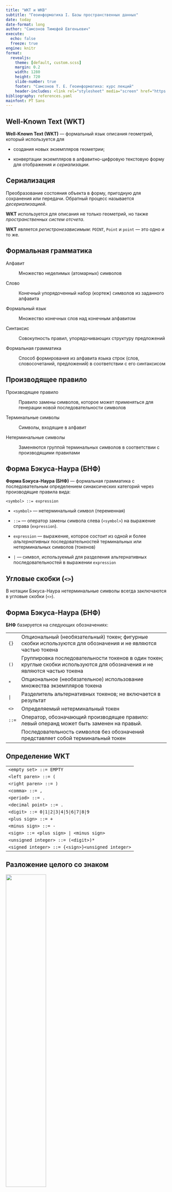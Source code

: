 ```yaml
---
title: "WKT и WKB"
subtitle: "Геоинформатика I. Базы пространственных данных"
date: today
date-format: long
author: "Самсонов Тимофей Евгеньевич"
execute:
  echo: false
  freeze: true
engine: knitr
format:
  revealjs: 
    theme: [default, custom.scss]
    margin: 0.2
    width: 1280
    height: 720
    slide-number: true
    footer: "Самсонов Т. Е. Геоинформатика: курс лекций"
    header-includes: <link rel="stylesheet" media="screen" href="https://fontlibrary.org//face/pt-sans" type="text/css"/>
bibliography: references.yaml
mainfont: PT Sans
---
```


## Well-Known Text (WKT)

**Well-Known Text (WKT)** --- формальный язык описания геометрий, который используется для

-   создания новых экземпляров геометрии;

-   конвертации экземпляров в алфавитно-цифровую текстовую форму для отображения и *сериализации*.

::: callout-note
## Сериализация

Преобразование состояния объекта в форму, пригодную для сохранения или передачи. Обратный процесс называется *десериализацией*.
:::

**WKT** используется для описания не только геометрий, но также *пространственных систем отсчета*.

**WKT** является *регистронезависимым*: `POINT`, `Point` и `point` --- это одно и то же.

## Формальная грамматика

Алфавит

:   Множество неделимых (атомарных) символов

Слово

:   Конечный упорядоченный набор (кортеж) символов из заданного алфавита

Формальный язык

:   Множество конечных слов над конечным алфавитом

Синтаксис

:   Совокупность правил, упорядочивающих структуру предложений

Формальная грамматика

:   Способ формирования из алфавита языка строк (слов, словосочетаний, предложений) в соответствии с его синтаксисом

## Производящее правило

Производящее правило

:   Правило замены символов, которое может применяться для генерации новой последовательности символов

Терминальные символы

:   Символы, входящие в алфавит

Нетерминальные символы

:   Заменяются группой терминальных символов в соответствии с производящими правилами

## Форма Бэкуса-Наура (БНФ)

**Форма Бэкуса-Наура (БНФ)** --- формальная грамматика с последовательным определением синаксических категорий через производящие правила вида:

`<symbol> ::= expression`

-   `<symbol>` --- нетерминальный символ (переменная)

-   `::=` --- оператор замены символа слева (`<symbol>`) на выражение справа (`expression`).

-   `expression` --- выражение, которое состоит из одной и более *альтернативных* последовательностей терминальных или нетерминальных символов (токенов)

-   `|` --- символ, используемый для разделения альтернативных последовательностей в выражении `expression`

::: callout-note
## Угловые скобки (`<>`)

В нотации Бэкуса-Наура нетерминальные символы всегда заключаются в угловые скобки (`<>`).
:::

## Форма Бэкуса-Наура (БНФ)

**БНФ** базируется на следующих обозначениях:

+---------+------------------------------------------------------------------------------------------------------------------------------+
| `{}`    | Опциональный (необязательный) токен; фигурные скобки используются для обозначения и не являются частью токена                |
+---------+------------------------------------------------------------------------------------------------------------------------------+
| `()`    | Группировка последовательности токенов в один токен; круглые скобки используются для обозначения и не являются частью токена |
+---------+------------------------------------------------------------------------------------------------------------------------------+
| `*`     | Опциональное (необязательное) использование множества экземпляров токена                                                     |
+---------+------------------------------------------------------------------------------------------------------------------------------+
| `|`     | Разделитель альтернативных токенов; не включается в результат                                                                |
+---------+------------------------------------------------------------------------------------------------------------------------------+
| `<>`    | Определяемый нетерминальный токен                                                                                            |
+---------+------------------------------------------------------------------------------------------------------------------------------+
| `::=`   | Оператор, обозначающий производящее правило: левый операнд может быть заменен на правый.                                     |
+---------+------------------------------------------------------------------------------------------------------------------------------+
|         | Последовательность символов без обозначений представляет собой терминальный токен                                            |
+---------+------------------------------------------------------------------------------------------------------------------------------+

## Определение WKT

|                                                   |
|---------------------------------------------------|
| `<empty set> ::= EMPTY`                           |
| `<left paren> ::= (`                              |
| `<right paren> ::= )`                             |
| `<comma> ::= ,`                                   |
| `<period> ::= .`                                  |
| `<decimal point> ::= .`                           |
| `<digit> ::= 0|1|2|3|4|5|6|7|8|9`                 |
| `<plus sign> ::= +`                               |
| `<minus sign> ::= -`                              |
| `<sign> ::= <plus sign> | <minus sign>`           |
| `<unsigned integer> ::= (<digit>)*`               |
| `<signed integer> ::= {<sign>}<unsigned integer>` |

## Разложение целого со знаком

![](images/signed_integer.svg){width="50%"}

## Определение WKT

+---------------------------------------------------------------------------------------------------------------------------+
| `<exact numeric literal> ::= <unsigned integer> {<decimal po int>{<unsigned integer>}}|<decimal point><unsigned integer>` |
+---------------------------------------------------------------------------------------------------------------------------+
| `<mantissa> ::= <exact numeric literal>`                                                                                  |
+---------------------------------------------------------------------------------------------------------------------------+
| `<exponent> ::= <signed integer>`                                                                                         |
+---------------------------------------------------------------------------------------------------------------------------+
| `<approximate numeric literal> ::= <mantissa>E<exponent>`                                                                 |
+---------------------------------------------------------------------------------------------------------------------------+
| `<unsigned numeric literal> ::= <exact numeric literal> | <approximate numeric literal>`                                  |
+---------------------------------------------------------------------------------------------------------------------------+
| `<signed numeric literal> ::= {<sign>}<unsigned numeric literal>`                                                         |
+---------------------------------------------------------------------------------------------------------------------------+
| `<x> ::= <signed numeric literal>`                                                                                        |
+---------------------------------------------------------------------------------------------------------------------------+
| `<y> ::= <signed numeric literal>`                                                                                        |
+---------------------------------------------------------------------------------------------------------------------------+
| `<z> ::= <signed numeric literal>`                                                                                        |
+---------------------------------------------------------------------------------------------------------------------------+
| `<m> ::= <signed numeric literal>`                                                                                        |
+---------------------------------------------------------------------------------------------------------------------------+

## Разложение действительного числа

![](images/signed_literal.svg){width="100%"}

## Определение $2D$-геометрий

+---------------------------------------------------------------------------------------------+
| `<point> ::= <x> <y>`                                                                       |
+---------------------------------------------------------------------------------------------+
| `<point text> ::= <empty set> | <left paren>`                                               |
|                                                                                             |
| `<point> <right paren>`                                                                     |
+---------------------------------------------------------------------------------------------+
| `<point tagged text> ::= point <point text>`                                                |
+---------------------------------------------------------------------------------------------+
| `<linestring text> ::= <empty set> | <left paren> <point> {<comma> <point>}* <right paren>` |
+---------------------------------------------------------------------------------------------+
| `<linestring tagged text> ::= linestring <linestring text>`                                 |
+---------------------------------------------------------------------------------------------+
| `<polygon text> ::= <empty set> | <left paren>`                                             |
|                                                                                             |
| `<linestring text>{<comma> <linestring text>}* <right paren>`                               |
+---------------------------------------------------------------------------------------------+
| `<polygon tagged text> ::= polygon <polygon text>`                                          |
+---------------------------------------------------------------------------------------------+
| `<triangle tagged text> ::= triangle <polygon text>`                                        |
+---------------------------------------------------------------------------------------------+

## Разложение $2D$-точки

![](images/point_tagged.svg){width="100%"}

Для остальных классов пустая (`EMPTY`) геометрия описывается аналогичным образом: `LINESTRING EMPTY`, `POLYGON EMPTY` и т.п.

## Разложение $2D$-линии и полигона

![](images/line_polygon_tagged.svg){width="100%"}

## Определение $2D$-геометрий

+------------------------------------------------------------------------------------------------------------------+
| `<polyhedralsurface text> ::= <empty set> | <left paren> <polygon text> {<comma> <polygon text>}* <right paren>` |
+------------------------------------------------------------------------------------------------------------------+
| `<polyhedralsurface tagged text> ::= polyhedralsurface <polyhedralsurface text>`                                 |
+------------------------------------------------------------------------------------------------------------------+
| `<tin tagged text> ::= tin <polyhedralsurface text>`                                                             |
+------------------------------------------------------------------------------------------------------------------+

![](images/tin_tagged.svg){width="100%"}

## Определение $2D$-коллекций

+---------------------------------------------------------------------------------------------------------------------+
| `<multipoint text> ::= <empty set> | <left paren>`                                                                  |
|                                                                                                                     |
| `<point text> {<comma> <point text>}* <right paren>`                                                                |
+---------------------------------------------------------------------------------------------------------------------+
| `<multipoint tagged text> ::= multipoint <multipoint text>`                                                         |
+---------------------------------------------------------------------------------------------------------------------+
| `<multilinestring text> ::= <empty set> | <left paren> <linestring text>{<comma> <linestring text>}* <right paren>` |
+---------------------------------------------------------------------------------------------------------------------+
| `<multilinestring tagged text> ::= multilinestring <multilinestring text>`                                          |
+---------------------------------------------------------------------------------------------------------------------+
| `<multipolygon text> ::= <empty set> | <left paren>`                                                                |
|                                                                                                                     |
| `<polygon text> {<comma> <polygon text>}* <right paren>`                                                            |
+---------------------------------------------------------------------------------------------------------------------+
| `<multipolygon tagged text> ::=`                                                                                    |
|                                                                                                                     |
| `multipolygon <multipolygon text>`                                                                                  |
+---------------------------------------------------------------------------------------------------------------------+

## Разложение $2D$-мульти\[точки\|линии\]

![](images/multipoint_tagged.svg){width="100%"}

## Разложение $2D$-мультиполигона

![](images/multipolygon_tagged.svg){width="100%"}

## Определение $2D$-`GEOMETRYCOLLECTION`

+-----------------------------------------------------------------------------------------------------------------------------------+
| `<geometry tagged text> ::=`                                                                                                      |
|                                                                                                                                   |
| `<point tagged text> | <linestring tagged text>`                                                                                  |
|                                                                                                                                   |
| `| <polygon tagged text> | <triangle tagged text>`                                                                                |
|                                                                                                                                   |
| `| <polyhedralsurface tagged text> | <tin tagged text>`                                                                           |
|                                                                                                                                   |
| `| <multipoint tagged text> | <multilinestring tagged text>`                                                                      |
|                                                                                                                                   |
| `| <multipolygon tagged text>`                                                                                                    |
|                                                                                                                                   |
| `| <geometrycollection tagged text>`                                                                                              |
+-----------------------------------------------------------------------------------------------------------------------------------+
| `<geometrycollection text> ::= <empty set> | <left paren> <geometry tagged text> {<comma> <geometry tagged text>}* <right paren>` |
+-----------------------------------------------------------------------------------------------------------------------------------+
| `<geometrycollection tagged text> ::= geometrycollection <geometrycollection text>`                                               |
+-----------------------------------------------------------------------------------------------------------------------------------+

## Разложение $2D$-`GEOMETRYCOLLECTION`

![](images/geometry_tagged.svg){width="100%"}

## Определение $3D/4D$-геометрий и коллекций

Идентично $2D$ со следующими модификациями:

-   Количество координат равно числу измерений ($3$ или $4$)

-   После названия *tagged*-геометрии добавляется расширение `z`, `m` или `zm`:\
    `point z`, `linestring m`, `polygon zm`.

![](images/linestringzm_tagged.svg){width="100%"}

## Дополнительные измерения

1.  Стандартные геометрические операции и топологические предикаты *игнорируют* дополнительные измерения $ZM$.

2.  Не существует ограничений на координату $M$ --- она, в частности, не обязана непрерывно возрастать вдоль объекта `LINESTRING`.

3.  Интерфейс объектов с $M$-геометрией содержит дополнительные методы `LocateAlong()` и `LocateBetween()`.

+-------------------------+-------------------------------------------------------------------------------------------+
| Метод                   | Назначение                                                                                |
+=========================+===========================================================================================+
| `LocateAlong(m)`        | Возвращает производную геометрическую коллекцию, которая соответствует `m`                |
+-------------------------+-------------------------------------------------------------------------------------------+
| `LocateBetween(m1, m2)` | Возвращает производную геометрическую коллекцию, которая соответствует отрезку `[m1, m2]` |
+-------------------------+-------------------------------------------------------------------------------------------+

## Дополнительные измерения

Запрос измерения мультиточечного объекта:

**`p:`** `MULTIPOINT M(0 0 4, 2 1 1, 3 1 2, 4 2 4, 5 3 5, 7 2 7)`

**`p.LocateAlong(4):`** `MULTIPOINT M(0 0 4, 3 1 4)`

**`p.LocateBetween(2,4):`** `MULTIPOINT M(0 0 4, 2 1 2, 3 1 4)`

**`p.LocateAlong(3):`** `POINT M()` --- *пустой* объект

```python
#| fig-width: 3
#| fig-height: 1.5
#| out-width: 600px
#| out-height: 450px

import shapely
import pandas as pd
import geopandas as gpd
import matplotlib.pyplot as plt

mpts = shapely.MultiPoint(((0, 0), (2, 1), (3, 1), (4, 2), (5, 3), (7, 2)))
gmpts = gpd.GeoSeries(mpts)
df = pd.DataFrame({})
gdf = gpd.GeoDataFrame(df, geometry=gmpts)
gdf.plot(markersize = 50, color='orangered')
plt.show()
```

## Дополнительные измерения

Запрос измерения линейного объекта :

**`l:`** `MULTILINESTRING M((0 0 4, 2 1 1, 3 1 2), (4 2 4, 5 3 6))`

**`l.LocateAlong(3):`** `MULTIPOINT M(1.3 0.7 3)`

**`l.LocateBetween(2,5):`** `GEOMETRYCOLLECTION M(LINESTRING M(0 0 4,1.33 0.67 2),POINT M(3 1 2),LINESTRING M(4 2 4,4.5 2.5 5))`

**`l.LocateAlong(0.5):`** `POINT M()` --- *пустой* объект

```python
#| fig-width: 3
#| fig-height: 1.5
#| out-width: 600px
#| out-height: 300px
mline = shapely.MultiLineString((((0, 0), (2, 1), (3, 1)), ((4, 2), (5, 3), (7, 2))))
gmline = gpd.GeoSeries(mline)
df = pd.DataFrame({})
gdf = gpd.GeoDataFrame(df, geometry=gmline)
gdf.plot(color='orangered')
plt.show()
```

## Well-Known Binary (WKB)

**Well-Known Binary (WKB)** --- компактное представление геометрического объекта в виде непрерывной последовательности байтов.

-   Позволяет обмениваться пространственными данными в бинарной форме

-   Реализуется путем представления геометрического объекта в виде последовательности чисел типов `{Unsigned Integer, Double}` и их сериализации в последовательность байтов

-   Для сериализации используется порядок байтов с большого (*Big Endian*) или малого (*Little Endian*) конца.

`Unsigned Integer` --- $32$-битный ($4$-байтовый) тип данных, который представляет неотрицательные целые числа в диапазоне `[0, 4 294 967 259]`

`Double` --- $64$-битный ($8$-байтовый) тип данных, который представляет числа с плавающей точкой двойной точности стандарта [IEEE 754](https://en.wikipedia.org/wiki/IEEE_754).

## Коды геометрических типов {.table-small}

+----------------------------------+---------+---------+---------+----------+
| **Тип**                          | **XY**  | **XYZ** | **XYM** | **XYZM** |
+----------------------------------+---------+---------+---------+----------+
| `GEOMETRY`                       | `0`     | `1000`  | `2000`  | `3000`   |
+----------------------------------+---------+---------+---------+----------+
| `POINT`                          | `1`     | `1001`  | `2001`  | `3001`   |
+----------------------------------+---------+---------+---------+----------+
| `LINESTRING`                     | `2`     | `1002`  | `2002`  | `3002`   |
+----------------------------------+---------+---------+---------+----------+
| `POLYGON`                        | `3`     | `1003`  | `2003`  | `3003`   |
+----------------------------------+---------+---------+---------+----------+
| `MULTIPOINT`                     | `4`     | `1004`  | `2004`  | `3004`   |
+----------------------------------+---------+---------+---------+----------+
| `MULTILINESTRING`                | `5`     | `1005`  | `2005`  | `3005`   |
+----------------------------------+---------+---------+---------+----------+
| `MULTIPOLYGON`                   | `6`     | `1006`  | `2006`  | `3006`   |
+----------------------------------+---------+---------+---------+----------+
| `GEOMETRYCOLLECTION`             | `7`     | `1007`  | `2007`  | `3007`   |
+----------------------------------+---------+---------+---------+----------+
| $\texttt{CIRCULARSTRING}^ \star$ | `8`     | `1008`  | `2008`  | `3008`   |
+----------------------------------+---------+---------+---------+----------+
| $\texttt{COMPOUNDCURVE}^\star$   | `9`     | `1009`  | `2009`  | `3009`   |
+----------------------------------+---------+---------+---------+----------+
| $\texttt{CURVEPOLYGON}^\star$    | `10`    | `1010`  | `2010`  | `3010`   |
+----------------------------------+---------+---------+---------+----------+

$\star$ --- зарезервированные типы

## Коды геометрических типов

|                     |        |         |         |          |
|---------------------|--------|---------|---------|----------|
| **Тип**             | **XY** | **XYZ** | **XYM** | **XYZM** |
| `MULTICURVE`        | `11`   | `1011`  | `2011`  | `3011`   |
| `MULTISURFACE`      | `12`   | `1012`  | `2012`  | `3012`   |
| `CURVE`             | `13`   | `1013`  | `2013`  | `3013`   |
| `SURFACE`           | `14`   | `1014`  | `2014`  | `3014`   |
| `POLYHEDRALSURFACE` | `15`   | `1015`  | `2015`  | `3015`   |
| `TIN`               | `16`   | `1016`  | `2016`  | `3016`   |

## Классы WKBGeometry

**Базовые определения типов**

``` code
// byte : 1 byte 
// uint32 : 32 bit unsigned integer (4 bytes) 
// double : double precision number (8 bytes) 
```

**Точки**

::: columns
::: {.column width="50%"}
``` code
Point { 
  double x; 
  double y;
} 

PointZ { 
  double x; 
  double y; 
  double z;
} 
```

Определения используют синтаксис, похожий на язык программирования ***C**.*
:::

::: {.column width="50%"}
``` code
PointM { 
  double x; 
  double y; 
  double m;
} 

PointZM { 
  double x; 
  double y; 
  double z; 
  double m;
}
```
:::
:::

## Классы WKBGeometry

::: columns
::: {.column width="50%"}
**Линейные кольца**

``` code
LinearRing { 
  uint32 numPoints; 
  Point points[numPoints];
} 

LinearRingZ { 
  uint32 numPoints; 
  PointZ points[numPoints];
} 

LinearRingM { 
  uint32 numPoints; 
  PointM points[numPoints];
} 

LinearRingZM { 
  uint32 numPoints; 
  PointZM points[numPoints];
}
```
:::

::: {.column width="50%"}
**Порядок байтов**

``` code
enum WKBByteOrder { 
  wkbXDR = 0, // Big Endian 
  wkbNDR = 1 // Little Endian 
}
```

Порядок байтов определяет последовательность представления байтов в памяти компьютера:

-   **Big Endian (BE)** --- от большего к меньшему

-   **Littel Endian (LE)** --- от меньшего к большему

В современных компьютерах машинное слово $64$-битное и состоит из $8$ байтов.
:::
:::

## Endians

$255 = 2^8 - 1$ --- максимальное число, которое можно записать в один байт.

Произвольное число можно разложить по байтам:

$$
M = \sum_{i=0}^{n-1}A_i\cdot 256^i=A_0\cdot 256^0+A_1\cdot 256^1+A_2\cdot 256^2+\dots+A_{n-1}\cdot 256^{n-1}.
$$

-   $A_0,\dots,A_{n-1}$ --- целые числа в диапазоне от $0$ до $255$

-   $A_0$ --- младший (*little*) байт

-   $A_{n-1}$ --- старший (*big*) байт

Число $11789422_{10}$ ($\texttt{0x}\color{red}{\texttt{B3}}\color{green}{\texttt{E4}}\color{blue}{\texttt{6E}}_{16}$) можно записать двумя способами:

+--------------------------+-----------------------------------------------------------------------------------------------------------------------------------------------------------------------------+
| $\texttt{Big Endian}$    | $\color{red}{A_{n-1}}...\color{green}{A_1}\color{blue}{A_0} \rightarrow \color{red}{\texttt{1011 0011}}~\color{green}{\texttt{1110 0100}}~\color{blue}{\texttt{0110 1110}}$ |
+--------------------------+-----------------------------------------------------------------------------------------------------------------------------------------------------------------------------+
| $\texttt{Little Endian}$ | $\color{blue}{A_0}\color{green}{A_1}...\color{red}{A_{n-1}} \rightarrow \color{blue}{\texttt{0110 1110}}~\color{green}{\texttt{1110 0100}}~\color{red}{\texttt{1011 0011}}$ |
+--------------------------+-----------------------------------------------------------------------------------------------------------------------------------------------------------------------------+

## IEEE 754 `binary64`

Число двойной точности записывается из трёх компонент:

![](images/IEEE_754.svg){width="100%"}

Для конвертации из бинарной в десятичную форму используется соотношение:

$$
(-1)^s \cdot \bigg(1 + \frac{m}{2^{52}}\bigg) \cdot 2^{e-1023}
$$

|                             |                              |
|-----------------------------|------------------------------|
| Порядок числа               | от $10^{-307}$ до $10^{307}$ |
| Точность, десятичных знаков | 16                           |

## Классы WKBGeometry

::: columns
::: {.column width="50%"}
``` code
WKBPoint { 
  byte byteOrder; 
  static uint32 wkbType = 1; 
  Point point
}

WKBLineString { 
  byte byteOrder; 
  static uint32 wkbType = 2; 
  uint32 numPoints; 
  Point points[numPoints]
}

WKBPolygon {
  byte byteOrder; 
  static uint32 wkbType = 3; 
  uint32 numRings; 
  LinearRing rings[numRings]
}
```
:::

::: {.column width="50%"}
``` code
WKBTriangle { 
  byte byteOrder; 
  static uint32 wkbType = 17; 
  uint32 numRings; 
  LinearRing rings[numRings]
}

WKBPolyhedralSurface { 
  byte byteOrder; 
  static uint32 wkbType = 15; 
  uint32 numPolygons; 
  WKBPolygon polygons[numPolygons]
}

WKBTIN { 
  byte byteOrder; 
  static uint32 wkbType = 16; 
  uint32 numPolygons; 
  WKBPolygon polygons[numPolygons]
}
```
:::
:::

## Классы WKBGeometry

::: columns
::: {.column width="50%"}
``` code
WKBMultiPoint { 
  byte byteOrder; 
  static uint32 wkbType=4; 
  uint32 numPoints; 
  WKBPoint points[numPoints]
}

WKBMultiLineString { 
  byte byteOrder; 
  static uint32 wkbType = 5; 
  uint32 numLineStrings; 
  WKBLineString lineStrings[numLineStrings]
}

WKBMultiPolygon { 
  byte byteOrder; 
  static uint32 wkbType = 6; 
  uint32 numPolygons; 
  WKBPolygon polygons[numPolygons]
}
```
:::

::: {.column width="50%"}
``` code
WKBGeometryCollection { 
  byte byte_order; 
  static uint32 wkbType = 7; 
  uint32 numGeometries; 
  WKBGeometry geometries[numGeometries]
}

WKBGeometry {
  Union { 
    WKBPoint point; 
    WKBLineString linestring; 
    WKBPolygon polygon; 
    WKBTriangle triangle 
    WKBPolyhedralSurface polyhedralsurface; 
    WKBTIN tin WKBMultiPoint mpoint; 
    WKBMultiLineString mlinestring; 
    WKBMultiPolygon mpolygon; 
    WKBGeometryCollection 
    collection;
  }
}
```
:::
:::

## Пример

``` code
WKBPoint { 
  byte byteOrder; 
  static uint32 wkbType = 1; 
  Point point
}
Point { 
  double x; 
  double y;
} 
POINT (1.3 2.7)
Little Endian: 01 01000000 CDCCCCCCCCCCF43F 9A99999999990540
Big Endian x:  3FF4CCCCCCCCCCCD = 
                  0 01111111111 0100 1100 1100 1100 1100 1100 1100 
                                1100 1100 1100 1100 1100 1101
По основанию 10:  0    1023     1351079888211149
                 (s)   (e)      (m)
```

$$
(-1)^0 \cdot \bigg(1 + \frac{1351079888211149}{4 503 599 627 370 496} \bigg) \cdot 2^{1023-1023} = 1 \cdot (1 + 0.3) \cdot 2^0 = 1.3
$$

## Что это?

::: columns
::: {.column width="75%"}
``` code-large
01030000000100000004000000000000
00000004409A999999999909409A9999
99999915403333333333332040000000
0000002640666666666666E63F000000
00000004409A99999999990940
```
:::

::: {.column width="25%"}
![](images/wkt_qr.png){width="80%"}
:::
:::

-   Определите тип и координаты данного объекта.

-   Представьте результат в формате **WKT**.

::: callout-note
## Подсказка

Данные представлены в *шестнадцатеричной системе* в формате **Little Endian**
:::

## Библиография
